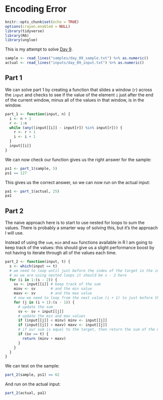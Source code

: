 # Encoding Error

```r
knitr::opts_chunk$set(echo = TRUE)
options(crayon.enabled = NULL)
library(tidyverse)
library(R6)
library(unglue)
```

This is my attempt to solve [Day 9](https://adventofcode.com/2020/day/9).

```r
sample <- read_lines("samples/day_09_sample.txt") %>% as.numeric()
actual <- read_lines("inputs/day_09_input.txt") %>% as.numeric()
```

## Part 1

We can solve part 1 by creating a function that slides a window (`r`) across the `input` and checks to see if the value
of the element `i` just after the end of the current window, minus all of the values in that window, is in the window.
  
```r
part_1 <- function(input, n) {
  i <- n + 1
  r <- 1:n
  while (any((input[[i]] - input[r]) %in% input[r])) {
    r <- r + 1
    i <- i + 1
  }
  input[[i]]
}
```

We can now check our function gives us the right answer for the sample:

```r
ps1 <- part_1(sample, 5)
ps1 == 127
```

This gives us the correct answer, so we can now run on the actual input:

```r
pa1 <- part_1(actual, 25)
pa1
```

## Part 2

The naive approach here is to start to use nested for loops to sum the values. There is probably a smarter way of
solving this, but it's the approach I will use.

Instead of using the `sum`, `min` and `max` functions available in R I am going to keep track of the values: this should
give us a slight performance boost by not having to iterate through all of the values each time.

```r
part_2 <- function(input, t) {
  s <- which(input == t)
  # we need to loop until just before the index of the target in the input
  # as we are using nested loops it should be s - 2 here
  for (i in 1:(s - 2)) {
    sv <- input[[i]] # keep track of the sum
    minv <- sv       # and the min value
    maxv <- sv       # and the max value
    # now we need to loop from the next value (i + 1) to just before the target
    for (j in (i + 1):(s - 1)) {
      # update the sum
      sv <- sv + input[[j]]
      # update the min and max values
      if (input[[j]] < minv) minv <- input[[j]]
      if (input[[j]] > maxv) maxv <- input[[j]]
      # if our sum is equal to the target, then return the sum of the min and max value
      if (sv == t) {
        return (minv + maxv)
      }
    }
  }
}
```

We can test on the sample:

```r
part_2(sample, ps1) == 62
```

And run on the actual input:

```r
part_2(actual, pa1)
```
